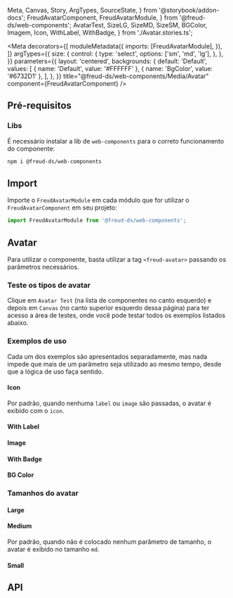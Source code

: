   Meta,
  Canvas,
  Story,
  ArgTypes,
  SourceState,
} from '@storybook/addon-docs';
  FreudAvatarComponent,
  FreudAvatarModule,
} from '@freud-ds/web-components';
  AvatarTest,
  SizeLG,
  SizeMD,
  SizeSM,
  BGColor,
  Imagem,
  Icon,
  WithLabel,
  WithBadge,
} from './Avatar.stories.ts';

<Meta
  decorators={[
    moduleMetadata({
      imports: [FreudAvatarModule],
    }),
  ]}
  argTypes={{
    size: {
      control: {
        type: 'select',
        options: ['sm', 'md', 'lg'],
      },
    },
  }}
  parameters={{
    layout: 'centered',
    backgrounds: {
      default: 'Default',
      values: [
        { name: 'Default', value: '#FFFFFF' },
        { name: 'BgColor', value: '#6732D1' },
      ],
    },
  }}
  title="@freud-ds/web-components/Media/Avatar"
  component={FreudAvatarComponent}
/>

<FreudHeaderComponent
  title="Avatar"
  description="É normalmente usado para exibir imagens de perfil de usuário."
/>

## Pré-requisitos

### Libs

É necessário instalar a lib de `web-components` para o correto funcionamento do componente:

```bash
npm i @freud-ds/web-components
```

## <a id="importing"></a>Import

Importe o `FreudAvatarModule` em cada módulo que for utilizar o `FreudAvatarComponent` em seu projeto:

```ts
import FreudAvatarModule from '@freud-ds/web-components';
```

## Avatar

Para utilizar o componente, basta utilizar a tag `<freud-avatar>` passando os parâmetros necessários.

### Teste os tipos de avatar

Clique em `Avatar Test` (na lista de componentes no canto esquerdo) e depois em `Canvas` (no canto superior esquerdo dessa página)
para ter acesso a área de testes, onde você pode testar todos os exemplos listados abaixo.

<Canvas sourceState={SourceState.NONE}>
  <Story story={AvatarTest} />
</Canvas>

### Exemplos de uso

Cada um dos exemplos são apresentados separadamente, mas nada impede que mais de um parâmetro seja utilizado ao mesmo tempo, desde que a lógica de uso faça sentido.

#### Icon

Por padrão, quando nenhuma `label` ou `image` são passadas, o avatar é exibido com o `icon`.

<Canvas sourceState={SourceState.OPEN}>
  <Story story={Icon} />
</Canvas>

#### With Label

<Canvas sourceState={SourceState.OPEN}>
  <Story story={WithLabel} />
</Canvas>

#### Image

<Canvas sourceState={SourceState.OPEN}>
  <Story story={Imagem} />
</Canvas>

#### With Badge

<Canvas sourceState={SourceState.OPEN}>
  <Story story={WithBadge} />
</Canvas>

#### BG Color

<Canvas sourceState={SourceState.OPEN}>
  <Story story={BGColor} />
</Canvas>

### Tamanhos do avatar

#### Large

<Canvas sourceState={SourceState.OPEN}>
  <Story story={SizeLG} />
</Canvas>

#### Medium

Por padrão, quando não é colocado nenhum parâmetro de tamanho, o avatar é exibido no tamanho `md`.

<Canvas sourceState={SourceState.OPEN}>
  <Story story={SizeMD} />
</Canvas>

#### Small

<Canvas sourceState={SourceState.OPEN}>
  <Story story={SizeSM} />
</Canvas>

## <a id="api"></a>API

<ArgTypes of={FreudAvatarComponent} />
